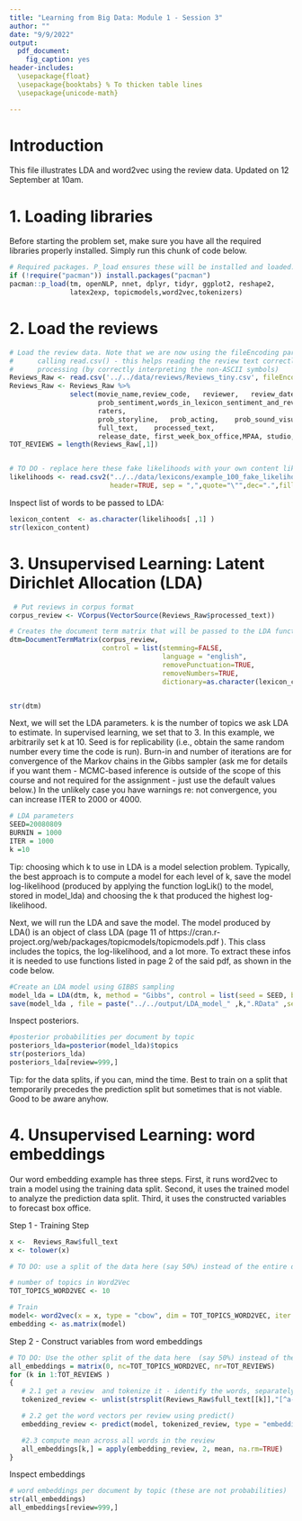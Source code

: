 ```yaml
---
title: "Learning from Big Data: Module 1 - Session 3"
author: ""
date: "9/9/2022"
output:
  pdf_document:
    fig_caption: yes
header-includes:
  \usepackage{float}
  \usepackage{booktabs} % To thicken table lines
  \usepackage{unicode-math}

---
```

# Introduction
This file illustrates LDA and word2vec using the review data. Updated on 12 September at 10am.


# 1.  Loading libraries
Before starting the problem set, make sure you have all the required libraries properly installed. 
Simply run this chunk of code below.

```r

# Required packages. P_load ensures these will be installed and loaded.
if (!require("pacman")) install.packages("pacman")
pacman::p_load(tm, openNLP, nnet, dplyr, tidyr, ggplot2, reshape2,
               latex2exp, topicmodels,word2vec,tokenizers)

```

# 2. Load the reviews
```r
# Load the review data. Note that we are now using the fileEncoding parameter when
#      calling read.csv() - this helps reading the review text correctly for further 
#      processing (by correctly interpreting the non-ASCII symbols)
Reviews_Raw <- read.csv('../../data/reviews/Reviews_tiny.csv', fileEncoding="ISO-8859-1") 
Reviews_Raw <- Reviews_Raw %>% 
               select(movie_name,review_code,	reviewer,	review_date, num_eval,
                      prob_sentiment,words_in_lexicon_sentiment_and_review, ratio_helpful,	
                      raters,   
                      prob_storyline,	prob_acting,	prob_sound_visual,
                      full_text,	processed_text,
                      release_date,	first_week_box_office,MPAA,	studio,	num_theaters )
TOT_REVIEWS = length(Reviews_Raw[,1]) 


# TO DO - replace here these fake likelihoods with your own content likelihood file
likelihoods <- read.csv2("../../data/lexicons/example_100_fake_likelihood_topic.csv", 
                         header=TRUE, sep = ",",quote="\"",dec=".",fill=FALSE)[,1:4]
```

Inspect list of words to be passed to LDA: 
```r
lexicon_content  <- as.character(likelihoods[ ,1] )
str(lexicon_content)
```
 


# 3. Unsupervised Learning:  Latent Dirichlet Allocation (LDA)  

```r
 # Put reviews in corpus format
corpus_review <- VCorpus(VectorSource(Reviews_Raw$processed_text)) 

# Creates the document term matrix that will be passed to the LDA function
dtm=DocumentTermMatrix(corpus_review, 
                       control = list(stemming=FALSE,
                                      language = "english",
                                      removePunctuation=TRUE,
                                      removeNumbers=TRUE,
                                      dictionary=as.character(lexicon_content)) )


str(dtm)

```


Next, we will set the LDA parameters. k is the number of topics we ask LDA to estimate. In supervised learning, we set that to 3. In this example, we arbitrarily set k at 10. Seed is for replicability (i.e., obtain the same random number every time the code is run). Burn-in and number of iterations are for convergence of the Markov chains in the Gibbs sampler (ask me for details if you want them - MCMC-based inference is outside of the scope of this course and not required for the assignment - just use the default values below.) In the unlikely case you have warnings re: not convergence, you can increase ITER to 2000 or 4000.


```r
# LDA parameters
SEED=20080809 
BURNIN = 1000 
ITER = 1000
k =10
```
Tip: choosing which k to use in LDA is a model selection problem. Typically, the best approach is to compute a model for each level of k, save the model log-likelihood (produced by applying the function logLik() to the model, stored in model_lda) and choosing the k that produced the  highest log-likelihood.

Next, we will run the LDA and save the model. The model produced by LDA() is an object of class LDA (page 11 of https://cran.r-project.org/web/packages/topicmodels/topicmodels.pdf ). This class includes the topics, the log-likelihood, and a lot more. To extract these infos it is needed to use functions listed in page 2 of the said pdf, as shown in the code below.
```r
#Create an LDA model using GIBBS sampling
model_lda = LDA(dtm, k, method = "Gibbs", control = list(seed = SEED, burnin = BURNIN, iter = ITER) , mc.cores = 4)
save(model_lda , file = paste("../../output/LDA_model_" ,k,".RData" ,sep="")) 
```

Inspect posteriors.
```r
#posterior probabilities per document by topic
posteriors_lda=posterior(model_lda)$topics
str(posteriors_lda)
posteriors_lda[review=999,]
```

Tip: for the data splits, if you can, mind the time. Best to train on a split that temporarily precedes the prediction split but sometimes that is not viable. Good to be aware anyhow.

  
# 4. Unsupervised Learning:  word embeddings  

Our word embedding example has three steps. First, it runs word2vec to train a model using the training data split. Second, it uses the trained model to analyze the prediction data split. Third, it uses the constructed variables to forecast box office.


Step 1 - Training Step

```r
x <-  Reviews_Raw$full_text
x <- tolower(x)

# TO DO: use a split of the data here (say 50%) instead of the entire dataset

# number of topics in Word2Vec
TOT_TOPICS_WORD2VEC <- 10

# Train
model<- word2vec(x = x, type = "cbow", dim = TOT_TOPICS_WORD2VEC, iter = 20)
embedding <- as.matrix(model)
``` 

Step 2 -  Construct variables from word embeddings 
```r

# TO DO: Use the other split of the data here  (say 50%) instead of the entire dataset
all_embeddings = matrix(0, nc=TOT_TOPICS_WORD2VEC, nr=TOT_REVIEWS)
for (k in 1:TOT_REVIEWS )
{
   # 2.1 get a review  and tokenize it - identify the words, separately
   tokenized_review <- unlist(strsplit(Reviews_Raw$full_text[[k]],"[^a-zA-Z0-9]+"))

   # 2.2 get the word vectors per review using predict()
   embedding_review <- predict(model, tokenized_review, type = "embedding")

   #2.3 compute mean across all words in the review 
   all_embeddings[k,] = apply(embedding_review, 2, mean, na.rm=TRUE)
}
``` 

Inspect embeddings
```r
# word embeddings per document by topic (these are not probabilities)
str(all_embeddings)
all_embeddings[review=999,]
```




  
